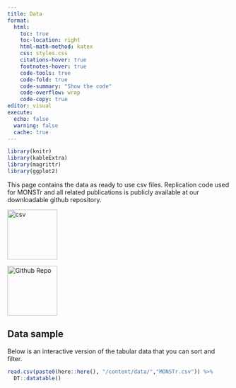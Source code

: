 ```yaml
---
title: Data
format:
  html:
    toc: true
    toc-location: right
    html-math-method: katex
    css: styles.css
    citations-hover: true
    footnotes-hover: true
    code-tools: true
    code-fold: true
    code-summary: "Show the code"
    code-overflow: wrap
    code-copy: true
editor: visual
execute:
  echo: false
  warning: false
  cache: true
---
```


```r
library(knitr)
library(kableExtra)
library(magrittr)
library(ggplot2)
```

This page contains the data as ready to use csv files. Replication code used for MONSTr and all related publications is publicly available at our downloadable github repository.

[![csv](images/image-1053309457.png){fig-align="left" width="113"}](/content/data/MONSTr.csv)

[![Github Repo](images/image-1960859350.png){fig-align="left" width="113"}](https://github.com/jandresgannon/MONSTr)

## Data sample

Below is an interactive version of the tabular data that you can sort and filter.

```r
read.csv(paste0(here::here(), "/content/data/","MONSTr.csv")) %>%
  DT::datatable()
```
